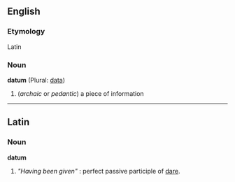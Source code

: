 ==English==
===Etymology===
Latin

===Noun===
'''datum''' (Plural: [[data]])

# (''archaic'' or ''pedantic'') a piece of information

----

==Latin==
===Noun===
'''datum'''
# ''"Having been given"'' : perfect passive participle of [[dare#Latin|dare]].